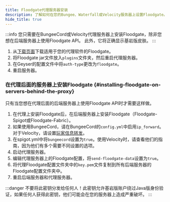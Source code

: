 ```yaml
---
title: Floodgate代理服务器安装
description: 了解如何在您的Bungee、Waterfall或Velocity服务器上设置Floodgate。
hide_title: true
---
```


:::info
您只需要在BungeeCord或Velocity代理服务器上安装Floodgate，除非您想在后端服务器上使用Floodgate API。
此外，它将正确显示基岩版皮肤。
:::

1. 从[下载页面](/download/?project=floodgate)下载适用于您的代理软件的Floodgate。
2. 将Floodgate jar文件放入`plugins`文件夹，然后重启代理服务器。
3. 在Geyser的配置文件中将`auth-type`更改为`floodgate`。
4. 重启服务器。

### 在代理后面的服务器上安装Floodgate \{#installing-floodgate-on-servers-behind-the-proxy}

只有当您想在代理后面的后端服务器上使用Floodgate API时才需要这样做。

1. 在代理上安装Floodgate后，在后端服务器上安装Floodgate（Floodgate-Spigot或Floodgate-Fabric）。
2. 如果使用BungeeCord，请在BungeeCord的`config.yml`中启用`ip_forward`。对于Velocity，请设置[玩家信息转发](https://docs.papermc.io/velocity/player-information-forwarding)。
3. 在spigot.yml中将`bungeecord`设置为`true`。使用Velocity时，请查看他们的指南，因为他们有多个需要不同设置的选项。
4. 启动代理服务器。
5. 编辑代理服务器上的Floodgate配置，将`send-floodgate-data`设置为`true`。
6. 将代理Floodgate配置文件夹中的`key.pem`文件复制到所有后端服务器的Floodgate配置文件夹中。
7. 重启后端服务器和代理服务器。

:::danger
不要将此密钥分发给任何人！此密钥允许基岩版账户绕过Java版身份验证，如果任何人获得此密钥，他们可能会在您的服务器上造成严重破坏。
:::
